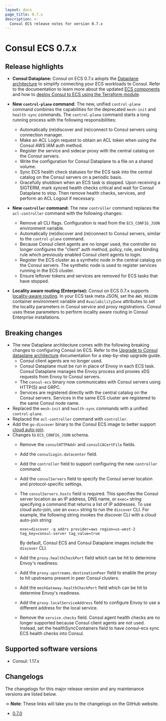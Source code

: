 ```yaml
---
layout: docs
page_title: 0.7.x
description: >-
  Consul ECS release notes for version 0.7.x
---
```


# Consul ECS 0.7.x

## Release highlights

- **Consul Dataplane:** Consul on ECS 0.7.x adopts the [Dataplane architecture](/consul/docs/architecture/control-plane/dataplane) to simplify connecting your ECS workloads to Consul. Refer to the documentation to learn more about the updated [ECS components](/consul/docs/reference/architecture/ecs) and how to [deploy Consul to ECS using the Terraform module](/consul/docs/register/service/ecs/).

- **New `control-plane` command:** The new, unified `control-plane` command combines the capabilities for the deprecated `mesh-init` and `health-sync` commands. The `control-plane` command starts a long running process with the following responsibilities:
  - Automatically (re)discover and (re)connect to Consul servers using connection manager.
  - Make an ACL Login request to obtain an ACL token when using the Consul AWS IAM auth method.
  - Register the service and sidecar proxy with the central catalog on the Consul servers.
  - Write the configuration for Consul Dataplane to a file on a shared volume.
  - Sync ECS health check statuses for the ECS task into the central catalog on the Consul servers on a periodic basis.
  - Gracefully shutdown when an ECS task is stopped. Upon receiving a SIGTERM, mark synced health checks critical and wait for Consul Dataplane to stop. Then remove health checks, services, and perform an ACL Logout if necessary.

- **New `controller` command:** The new `controller` command replaces the `acl-controller` command with the following changes:
  - Remove all CLI flags. Configuration is read from the `ECS_CONFIG_JSON` environment variable.
  - Automatically (re)discover and (re)connect to Consul servers, similar to the `control-plane` command.
  - Because Consul client agents are no longer used, the controller no longer configures the "client" auth method, policy, role, and binding rule which previously enabled Consul client agents to login.
  - Register the ECS cluster as a synthetic node in the central catalog on the Consul servers. The synthetic node is used to register services running in the ECS cluster.
  - Ensure leftover tokens and services are removed for ECS tasks that have stopped.

- **Locality aware routing (Enterprise):** Consul on ECS 0.7.x supports [locality-aware routing](/consul/docs/manage-traffic/route-local). In your ECS task meta JSON, set the `AWS_REGION` container environment variable and `AvailabilityZone` attributes to set the locality parameters in Consul service and proxy registrations. Consul uses these parameters to perform locality aware routing in Consul Enterprise installations.

## Breaking changes

- The new Dataplane architecture comes with the following breaking changes to configuring Consul on ECS. Refer to the [Upgrade to Consul dataplane architecture](https://developer.hashicorp.com/consul/docs/ecs/upgrade-to-dataplanes) documentation for a step-by-step upgrade guide.
  - Consul client agents are no longer used.
  - Consul Dataplane must be run in place of Envoy in each ECS task. Consul Dataplane manages the Envoy process and proxies xDS requests from Envoy to Consul servers.
  - The `consul-ecs` binary now communicates with Consul servers using HTTP(S) and GRPC.
  - Services are registered directly with the central catalog on the Consul servers. Services in the same ECS cluster are registered to the same Consul node name.
- Replaced the `mesh-init` and `health-sync` commands with a unified `control-plane`.
- Replaced the `acl-controller` command with `controller`.
- Add the `go-discover` binary to the Consul ECS image to better support [cloud auto-join](/consul/docs/deploy/server/cloud-auto-join).
- Changes to `ECS_CONFIG_JSON` schema.
  - Remove the `consulHTTPAddr` and `consulCACertFile` fields.
  - Add the `consulLogin.datacenter` field.
  - Add the `controller` field to support configuring the new `controller` command.
  - Add the `consulServers` field to specify the Consul server location and protocol-specific settings.
  - The `consulServers.hosts` field is required. This specifies the Consul server location as an IP address, DNS name, or `exec=` string specifying a command that returns a list of IP addresses. To use cloud auto-join, use an `exec=` string to run the `discover` CLI. For example, the following string invokes the discover CLI with a cloud auto-join string: 
    
    ```log
    exec=discover -q addrs provider=aws region=us-west-2 tag_key=consul-server tag_value=true
    ```
    
    By default, Consul ECS and Consul Dataplane images include the `discover` CLI.
  - Add the `proxy.healthCheckPort` field which can be hit to determine Envoy's readiness.
  - Add the `proxy.upstreams.destinationPeer` field to enable the proxy to hit upstreams present in peer Consul clusters.
  - Add the `meshGateway.healthCheckPort` field which can be hit to determine Envoy's readiness.
  - Add the `proxy.localServiceAddress` field to configure Envoy to use a different address for the local service.
  - Remove the `service.checks` field. Consul agent health checks are no longer supported because Consul client agents are not used. Instead, set the healthSyncContainers field to have consul-ecs sync ECS health checks into Consul.

## Supported software versions

- Consul: 1.17.x

## Changelogs

The changelogs for this major release version and any maintenance versions are listed below.

-> **Note**: These links will take you to the changelogs on the GitHub website.

- [0.7.0](https://github.com/hashicorp/consul-ecs/releases/tag/v0.7.0)
